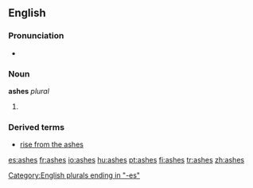 {{see|Ashes}}
==English==

===Pronunciation===
*{{audio|en-us-ashes.ogg|Audio (US)}}

===Noun===
'''ashes'''  ''plural''

# {{plural of|[[ash]]}}

===Derived terms===
*[[rise from the ashes]]

[[Category:English plurals ending in "-es"]]

[[es:ashes]]
[[fr:ashes]]
[[io:ashes]]
[[hu:ashes]]
[[pt:ashes]]
[[fi:ashes]]
[[tr:ashes]]
[[zh:ashes]]